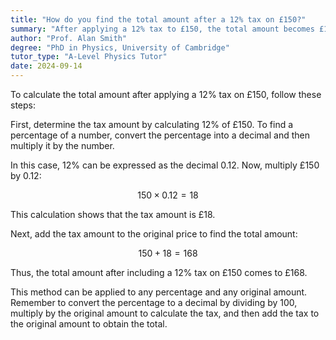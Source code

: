 ```yaml
---
title: "How do you find the total amount after a 12% tax on £150?"
summary: "After applying a 12% tax to £150, the total amount becomes £168."
author: "Prof. Alan Smith"
degree: "PhD in Physics, University of Cambridge"
tutor_type: "A-Level Physics Tutor"
date: 2024-09-14
---
```


To calculate the total amount after applying a 12% tax on £150, follow these steps:

First, determine the tax amount by calculating 12% of £150. To find a percentage of a number, convert the percentage into a decimal and then multiply it by the number.

In this case, 12% can be expressed as the decimal $0.12$. Now, multiply £150 by $0.12$:

$$ 
150 \times 0.12 = 18 
$$

This calculation shows that the tax amount is £18.

Next, add the tax amount to the original price to find the total amount:

$$ 
150 + 18 = 168 
$$

Thus, the total amount after including a 12% tax on £150 comes to £168.

This method can be applied to any percentage and any original amount. Remember to convert the percentage to a decimal by dividing by $100$, multiply by the original amount to calculate the tax, and then add the tax to the original amount to obtain the total.
    